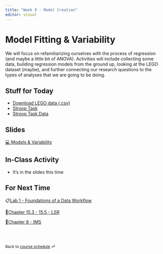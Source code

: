 ```yaml
---
title: "Week 9 - Model Creation"
editor: visual
---
```


# Model Fitting & Variability

We will focus on refamiliarizing ourselves with the process of regression (and maybe a little bit of ANOVA). Activities will include collecting some data, building regression models from the ground up, looking at the LEGO dataset (maybe), and further connecting our research questions to the types of analyses that we are going to be doing.

## Stuff for Today

-   <a href="/files/data/LEGO_data.csv" download="LEGO_data.csv">Download LEGO data (.csv)</a>
-   [Stroop Task](https://www.psytoolkit.org/experiment-library/experiment_stroop.html){target="_blank"}
-   [Stroop Task Data](https://docs.google.com/spreadsheets/d/1VSWDBci5MlMmXnFDq-rau3GzlqJEZAeIrEb3fD1ye9g/edit?usp=sharing)

## Slides

[💻 Models & Variability](../slides/lec-9_models.html){target="_blank"}

## In-Class Activity

-   It's in the slides this time

## For Next Time

📋[Lab 1 - Foundations of a Data Workflow](../labs/lab-1_data-workflow.html)

📖[Chapter 15.3 - 15.5 - LSR](https://learningstatisticswithr.com/book/){target="_blank"}

📖[Chapter 8 - IMS](https://openintro-ims.netlify.app/){target="_blank"}

<br><br>

::: {style="font-size: 0.875em;"}
Back to [course schedule](/ "Course schedule") ⏎
:::
